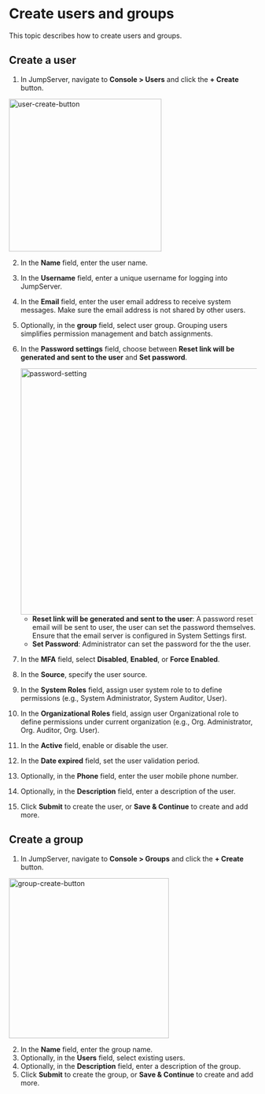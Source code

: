 # Create users and groups

This topic describes how to create users and groups.

## Create a user

1. In JumpServer, navigate to **Console > Users** and click the **+ Create** button.
  
<img src="/images/docs/admin-guides/users/create-user.png" alt="user-create-button" width="310"/>

2. In the **Name** field, enter the user name.
3. In the **Username** field, enter a unique username for logging into JumpServer.
4. In the  **Email** field, enter the user email address to receive system messages. Make sure the email address is not shared by other users.
5. Optionally, in the **group** field, select user group. Grouping users simplifies permission management and batch assignments.

6. In the **Password settings** field, choose between **Reset link will be generated and sent to the user** and **Set password**. 

    <img src="/images/docs/admin-guides/users/password-setting.png" alt="password-setting" width="500"/>

    - **Reset link will be generated and sent to the user**: A password reset email will be sent to user, the user can set the password themselves. Ensure that the email server is configured in System Settings first.
    - **Set Password**: Administrator can set the password for the the user.

7. In the **MFA** field, select **Disabled**, **Enabled**, or **Force Enabled**.
8. In the **Source**, specify the user source.
9. In the **System Roles** field, assign user system role to to define permissions (e.g., System Administrator, System Auditor, User).
10. In the **Organizational Roles** field, assign user Organizational role to define permissions under current organization (e.g., Org. Administrator, Org. Auditor, Org. User).
11. In the **Active** field, enable or disable the user.
12. In the **Date expired** field, set the user validation period.
13. Optionally, in the **Phone** field, enter the user mobile phone number.
13. Optionally, in the **Description** field, enter a description of the user.
15. Click **Submit** to create the user, or **Save & Continue** to create and add more.

## Create a group

1. In JumpServer, navigate to **Console > Groups** and click the **+ Create** button.
  
<img src="/images/docs/admin-guides/users/create-group.png" alt="group-create-button" width="325"/>

2. In the **Name** field, enter the group name.
3. Optionally, in the **Users** field, select existing users.
4. Optionally, in the **Description** field, enter a description of the group.
5. Click **Submit** to create the group, or **Save & Continue** to create and add more.

